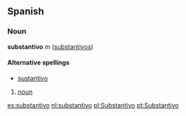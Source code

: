 ==Spanish==
===Noun===
'''substantivo''' ''m'' ([[substantivos]])

====Alternative spellings====
*[[sustantivo]]

# [[noun]]

[[es:substantivo]]
[[nl:substantivo]]
[[pl:Substantivo]]
[[pt:Substantivo]]